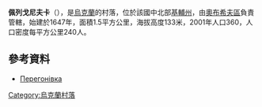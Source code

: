 {{coord|49|58|47|N|30|29|33|E|scale:30000|display=title}}

'''佩列戈尼夫卡'''（{{lang-uk|Перегонівка}}），是[[烏克蘭|烏克蘭]]的村落，位於該國中北部[[基輔州|基輔州]]，由[[奧布希夫區|奧布希夫區]]負責管轄，始建於1647年，面積1.5平方公里，海拔高度133米，2001年人口360，人口密度每平方公里240人。

==參考資料==
* [http://w1.c1.rada.gov.ua/pls/z7502/A005?rdat1=09.05.2011&rf7571=16212 Перегонівка]{{dead link|date=2017年11月 |bot=InternetArchiveBot |fix-attempted=yes }}

{{Ukraine-geo-stub}}
[[Category:烏克蘭村落|Category:烏克蘭村落]]